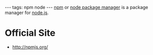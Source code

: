 ---
tags: npm node
---
[[npm]] or [[node package manager]] is a package manager for [[node.js]].

= Official Site =

* http://npmjs.org/
